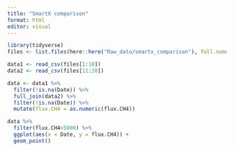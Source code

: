 ```yaml
---
title: "SmartX comparison"
format: html
editor: visual
---
```


```r
library(tidyverse)
files <- list.files(here::here("Raw_data/smartx_comparison"), full.names = T)

data1 <- read_csv(files[1:10])
data2 <- read_csv(files[11:20])

data <- data1 %>%
  filter(!is.na(Date)) %>%
  full_join(data2) %>%
  filter(!is.na(Date)) %>%
  mutate(flux.CH4 = as.numeric(flux.CH4))

data %>%
  filter(flux.CH4<5000) %>%
  ggplot(aes(x = Date, y = flux.CH4)) +
  geom_point()
```
